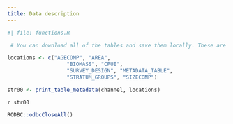 ```yaml
---
title: Data description
---
```


```r
#| file: functions.R
```


```r
 # You can download all of the tables and save them locally. These are all of the new tables for you to look through:

locations <- c("AGECOMP", "AREA",
                   "BIOMASS", "CPUE",
                   "SURVEY_DESIGN", "METADATA_TABLE",
                   "STRATUM_GROUPS", "SIZECOMP")

str00 <- print_table_metadata(channel, locations)
```

`r str00`

```r
RODBC::odbcCloseAll()
```

